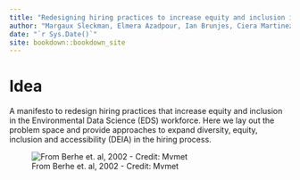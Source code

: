 ```yaml
--- 
title: "Redesigning hiring practices to increase equity and inclusion in the Environmental Data Science (EDS) workforce"
author: "Margaux Sleckman, Elmera Azadpour, Ian Brunjes, Ciera Martinez, Michelle Tigchelaar"
date: "`r Sys.Date()`"
site: bookdown::bookdown_site
---
```


# Idea

A manifesto to redesign hiring practices that increase equity and inclusion in the Environmental Data Science (EDS) workforce. Here we lay out the problem space and provide approaches to expand diversity, equity, inclusion and accessibility (DEIA) in the hiring process.

![From Berhe et. al, 2002 - Credit: Mvmet](Berhe_et_al_2002.png)





